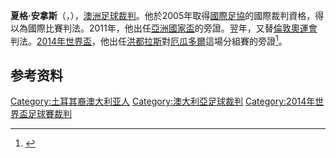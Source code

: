 '''夏格·安拿斯'''（{{lang|en|Hakan Anaz}}，{{bd|1969年|8月4日|||}}），[[澳洲|澳洲]][[足球裁判|足球裁判]]。他於2005年取得[[國際足協|國際足協]]的國際裁判資格，得以為國際比賽判法。2011年，他出任[[2011年亞洲盃|亞洲國家盃]]的旁證。翌年，又替[[2012年夏季奧林匹克運動會足球比賽|倫敦奧運會]]判法。[[2014年世界盃足球賽|2014年世界盃]]，他出任[[洪都拉斯國家足球隊|洪都拉斯]]對[[厄瓜多爾國家足球隊|厄瓜多爾]]這場分組賽的旁證<ref>{{Cite web |url=http://resources.fifa.com/mm/document/tournament/competition/02/37/95/34/eng_26_0620_hon-ecu_fulltime.pdf |title=Match report |accessdate=2014-06-24 |archive-date=2014-07-16 |archive-url=https://web.archive.org/web/20140716191056/http://resources.fifa.com/mm/document/tournament/competition/02/37/95/34/eng_26_0620_hon-ecu_fulltime.pdf |dead-url=yes }}</ref>。

==参考资料==
{{reflist}}

{{DEFAULTSORT:Anaz, Hakan}}
[[Category:土耳其裔澳大利亚人|Category:土耳其裔澳大利亚人]]
[[Category:澳大利亞足球裁判|Category:澳大利亞足球裁判]]
[[Category:2014年世界盃足球賽裁判|Category:2014年世界盃足球賽裁判]]